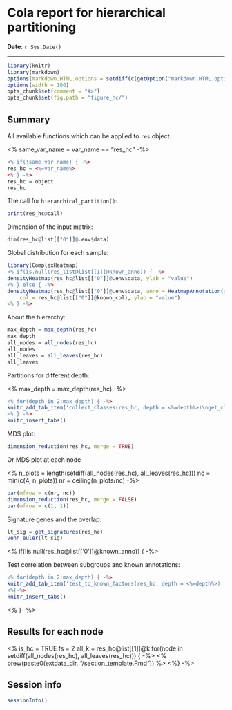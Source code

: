 Cola report for hierarchical partitioning
==================

**Date**: `r Sys.Date()`

----------------------------------------------------------------

<style type='text/css'>
<%
extdata_dir = "~/project/cola/inst/extdata";
css = paste(readLines(paste0(extdata_dir, "/custom.css")), collapse = "\n") -%>
<%= css %>
</style>

```r
library(knitr)
library(markdown)
options(markdown.HTML.options = setdiff(c(getOption("markdown.HTML.options"), "toc"), "base64_images"))
options(width = 100)
opts_chunk$set(comment = "#>")
opts_chunk$set(fig.path = "figure_hc/")
```

## Summary

All available functions which can be applied to `res` object.

<% same_var_name = var_name == "res_hc" -%>

```r
<% if(!same_var_name) { -%>
res_hc = <%=var_name%>
<% } -%>
res_hc = object
res_hc
```

The call for `hierarchical_partition()`:

```r
print(res_hc@call)
```


Dimension of the input matrix:

```r
dim(res_hc@list[["0"]]@.env$data)
```

Global distribution for each sample:

```r
library(ComplexHeatmap)
<% if(is.null(res_list@list[[1]]@known_anno)) { -%>
densityHeatmap(res_hc@list[["0"]]@.env$data, ylab = "value")
<% } else { -%>
densityHeatmap(res_hc@list[["0"]]@.env$data, anno = HeatmapAnnotation(df = res_hc@list[["0"]]@known_anno, 
	col = res_hc@list[["0"]]@known_col), ylab = "value")
<% } -%>
```

About the hierarchy:


```r
max_depth = max_depth(res_hc)
max_depth
all_nodes = all_nodes(res_hc)
all_nodes
all_leaves = all_leaves(res_hc)
all_leaves
```


Partitions for different depth:

<% max_depth = max_depth(res_hc) -%>

```r
<% for(depth in 2:max_depth) { -%>
knitr_add_tab_item('collect_classes(res_hc, depth = <%=depth%>)\nget_class(res_hc, depth = <%=depth%>)', 'depth = <%=depth%>')
<% } -%>
knitr_insert_tabs()
```

MDS plot:

```r
dimension_reduction(res_hc, merge = TRUE)
```

Or MDS plot at each node

<%
n_plots = length(setdiff(all_nodes(res_hc), all_leaves(res_hc)))
nc = min(c(4, n_plots))
nr = ceiling(n_plots/nc)
-%>

```r
par(mfrow = c(nr, nc))
dimension_reduction(res_hc, merge = FALSE)
par(mfrow = c(1, 1))
```

Signature genes and the overlap:

```r
lt_sig = get_signatures(res_hc)
venn_euler(lt_sig)
```


<% if(!is.null(res_hc@list[['0']]@known_anno)) { -%>

Test correlation between subgroups and known annotations:

```r
<% for(depth in 2:max_depth) { -%>
knitr_add_tab_item('test_to_known_factors(res_hc, depth = <%=depth%>)', 'depth = <%=depth%>')
<%}-%>
knitr_insert_tabs()
```

<% } -%>

## Results for each node

<%
is_hc = TRUE
fs = 2
all_k = res_hc@list[[1]]@k
for(node in setdiff(all_nodes(res_hc), all_leaves(res_hc))) { -%>
	<% brew(paste0(extdata_dir, "/section_template.Rmd")) %>
<%} -%>

## Session info

```r
sessionInfo()
```
